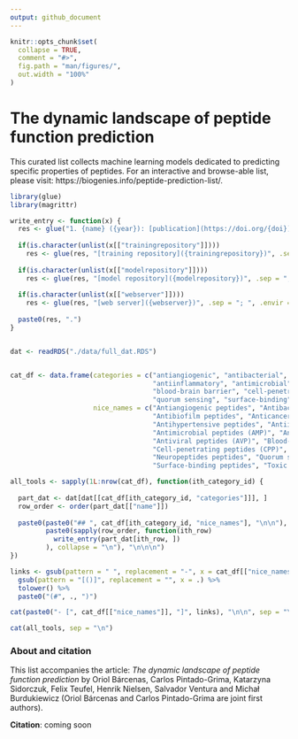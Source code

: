 ```yaml
---
output: github_document
---
```


<!-- README.md is generated from README.Rmd. Please edit that file -->

```r
knitr::opts_chunk$set(
  collapse = TRUE,
  comment = "#>",
  fig.path = "man/figures/",
  out.width = "100%"
)
```

# The dynamic landscape of peptide function prediction

This curated list collects machine learning models dedicated to predicting specific properties of peptides. 
For an interactive and browse-able list, please visit: https://biogenies.info/peptide-prediction-list/.

```r
library(glue)
library(magrittr)

write_entry <- function(x) {
  res <- glue("1. {name} ({year}): [publication](https://doi.org/{doi})", .envir = x)
  
  if(is.character(unlist(x[["trainingrepository"]])))
    res <- glue(res, "[training repository]({trainingrepository})", .sep = "; ", .envir = x)
  
  if(is.character(unlist(x[["modelrepository"]])))
    res <- glue(res, "[model repository]({modelrepository})", .sep = "; ", .envir = x)
  
  if(is.character(unlist(x[["webserver"]])))
    res <- glue(res, "[web server]({webserver})", .sep = "; ", .envir = x)
  
  paste0(res, ".")
}


dat <- readRDS("./data/full_dat.RDS")


cat_df <- data.frame(categories = c("antiangiogenic", "antibacterial", "antibiofilm", "anticancer", "antifungal", "antihypertensive", 
                                    "antiinflammatory", "antimicrobial", "antiparasitic", "antiviral", 
                                    "blood-brain barrier", "cell-penetrating", "chemotactic", "neuropeptides", 
                                    "quorum sensing", "surface-binding", "toxic"),
                     nice_names = c("Antiangiogenic peptides", "Antibacterial peptides (ABP)", 
                                    "Antibiofilm peptides", "Anticancer peptides (ACP)", "Antifungal peptides (AFP)", 
                                    "Antihypertensive peptides", "Antiinflammatory peptides (AIP)", 
                                    "Antimicrobial peptides (AMP)", "Antiparasitic peptides (APP)", 
                                    "Antiviral peptides (AVP)", "Blood-brain barrier peptides (BBP)", 
                                    "Cell-penetrating peptides (CPP)", "Chemotactic peptides ", 
                                    "Neuropeptides peptides", "Quorum sensing peptides", 
                                    "Surface-binding peptides", "Toxic peptides (TP)"))

all_tools <- sapply(1L:nrow(cat_df), function(ith_category_id) {
  
  part_dat <- dat[dat[[cat_df[ith_category_id, "categories"]]], ]
  row_order <- order(part_dat[["name"]])
  
  paste0(paste0("## ", cat_df[ith_category_id, "nice_names"], "\n\n"),
         paste0(sapply(row_order, function(ith_row)
           write_entry(part_dat[ith_row, ])
         ), collapse = "\n"), "\n\n\n")
})

links <- gsub(pattern = " ", replacement = "-", x = cat_df[["nice_names"]]) %>% 
  gsub(pattern = "[()]", replacement = "", x = .) %>% 
  tolower() %>% 
  paste0("(#", ., ")")

cat(paste0("- [", cat_df[["nice_names"]], "]", links), "\n\n", sep = "\n")

cat(all_tools, sep = "\n")
```

### About and citation

This list accompanies the article: *The dynamic landscape of peptide function prediction* by Oriol Bárcenas, Carlos Pintado-Grima, 
Katarzyna Sidorczuk, Felix Teufel, Henrik Nielsen, Salvador Ventura and Michał Burdukiewicz (Oriol Bárcenas and Carlos Pintado-Grima are joint first authors). 

**Citation**: coming soon
